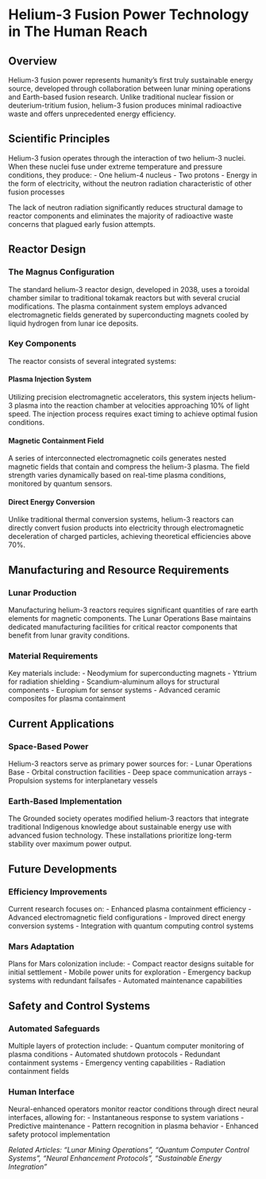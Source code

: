 # Helium-3 Fusion Power Technology in The Human Reach

## Overview
Helium-3 fusion power represents humanity's first truly sustainable energy source, developed through collaboration between lunar mining operations and Earth-based fusion research. Unlike traditional nuclear fission or deuterium-tritium fusion, helium-3 fusion produces minimal radioactive waste and offers unprecedented energy efficiency.

## Scientific Principles
Helium-3 fusion operates through the interaction of two helium-3 nuclei. When these nuclei fuse under extreme temperature and pressure conditions, they produce:
- One helium-4 nucleus
- Two protons
- Energy in the form of electricity, without the neutron radiation characteristic of other fusion processes

The lack of neutron radiation significantly reduces structural damage to reactor components and eliminates the majority of radioactive waste concerns that plagued early fusion attempts.

## Reactor Design

### The Magnus Configuration
The standard helium-3 reactor design, developed in 2038, uses a toroidal chamber similar to traditional tokamak reactors but with several crucial modifications. The plasma containment system employs advanced electromagnetic fields generated by superconducting magnets cooled by liquid hydrogen from lunar ice deposits.

### Key Components
The reactor consists of several integrated systems:

#### Plasma Injection System
Utilizing precision electromagnetic accelerators, this system injects helium-3 plasma into the reaction chamber at velocities approaching 10% of light speed. The injection process requires exact timing to achieve optimal fusion conditions.

#### Magnetic Containment Field
A series of interconnected electromagnetic coils generates nested magnetic fields that contain and compress the helium-3 plasma. The field strength varies dynamically based on real-time plasma conditions, monitored by quantum sensors.

#### Direct Energy Conversion
Unlike traditional thermal conversion systems, helium-3 reactors can directly convert fusion products into electricity through electromagnetic deceleration of charged particles, achieving theoretical efficiencies above 70%.

## Manufacturing and Resource Requirements

### Lunar Production
Manufacturing helium-3 reactors requires significant quantities of rare earth elements for magnetic components. The Lunar Operations Base maintains dedicated manufacturing facilities for critical reactor components that benefit from lunar gravity conditions.

### Material Requirements
Key materials include:
- Neodymium for superconducting magnets
- Yttrium for radiation shielding
- Scandium-aluminum alloys for structural components
- Europium for sensor systems
- Advanced ceramic composites for plasma containment

## Current Applications

### Space-Based Power
Helium-3 reactors serve as primary power sources for:
- Lunar Operations Base
- Orbital construction facilities
- Deep space communication arrays
- Propulsion systems for interplanetary vessels

### Earth-Based Implementation
The Grounded society operates modified helium-3 reactors that integrate traditional Indigenous knowledge about sustainable energy use with advanced fusion technology. These installations prioritize long-term stability over maximum power output.

## Future Developments

### Efficiency Improvements
Current research focuses on:
- Enhanced plasma containment efficiency
- Advanced electromagnetic field configurations
- Improved direct energy conversion systems
- Integration with quantum computing control systems

### Mars Adaptation
Plans for Mars colonization include:
- Compact reactor designs suitable for initial settlement
- Mobile power units for exploration
- Emergency backup systems with redundant failsafes
- Automated maintenance capabilities

## Safety and Control Systems

### Automated Safeguards
Multiple layers of protection include:
- Quantum computer monitoring of plasma conditions
- Automated shutdown protocols
- Redundant containment systems
- Emergency venting capabilities
- Radiation containment fields

### Human Interface
Neural-enhanced operators monitor reactor conditions through direct neural interfaces, allowing for:
- Instantaneous response to system variations
- Predictive maintenance
- Pattern recognition in plasma behavior
- Enhanced safety protocol implementation

*Related Articles: "Lunar Mining Operations", "Quantum Computer Control Systems", "Neural Enhancement Protocols", "Sustainable Energy Integration"*